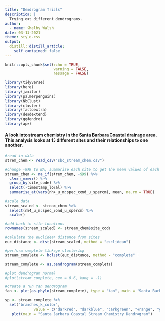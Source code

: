 ```yaml
---
title: "Dendrogram Trials"
description: |
  Trying out different dendrograms.
author:
  - name: Shelby Walsh
date: 03-13-2021
theme: style.css
output:
  distill::distill_article:
    self_contained: false
---
```


```r
knitr::opts_chunk$set(echo = TRUE,
                      warning = FALSE,
                      message = FALSE)
```

```r
library(tidyverse)
library(here)
library(janitor)
library(palmerpenguins)
library(NbClust)
library(cluster)
library(factoextra)
library(dendextend)
library(ggdendro)
library(ape)

```


#### A look into stream chemistry in the Santa Barbara Coastal drainage area. This analysis looks at 13 different sites and their relationships to one another.
```r
#read in data
strem_chem <- read_csv("sbc_stream_chem.csv") 

#change -999 to NA, summarise each site to get the mean values of each site
stream_chem <- na_if(strem_chem, -999) %>% 
  clean_names() %>% 
  group_by(site_code) %>% 
  select(-timestamp_local) %>% 
  summarise_at(vars(nh4_u_m:spec_cond_u_spercm), mean, na.rm = TRUE)

```


```r
#scale data
stream_scaled <- stream_chem %>% 
  select(nh4_u_m:spec_cond_u_spercm) %>% 
  scale()

#add back in site locations
rownames(stream_scaled) <- stream_chem$site_code

#calulate the euclidean distance from sites
euc_distance <- dist(stream_scaled, method = "euclidean")
```

```r
#perform complete linkage clustering
stream_complete <- hclust(euc_distance, method = "complete" )

stream_complete <- as.dendrogram(stream_complete)

#plot dendrogram normal
#plot(stream_complete, cex = 0.6, hang = -1)

#create a fun fan dendrogram
fan <- plot(as.phylo(stream_complete), type = "fan", main = "Santa Barbara Coastal Stream Chemistry Dendrogram") 

sp <- stream_complete %>% 
  set("branches_k_color", 
             value = c("darkred", "darkblue", "darkgreen", "orange", "gold", "palegreen3"), k = 7) %>% 
   plot(main = "Santa Barbara Coastal Stream Chemistry Dendrogram")
```


